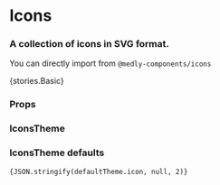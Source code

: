 
<Meta title="Icons" component={SvgIcon} />

# Icons

### A collection of icons in SVG format.

You can directly import from `@medly-components/icons`

<Preview withToolbar>
    <Story name="Icons">{stories.Basic}</Story>
</Preview>

### Props

<Props of={stories.Basic} />

### IconsTheme

<Props of={stories.ThemeInterface} />

### IconsTheme defaults

<code>{JSON.stringify(defaultTheme.icon, null, 2)}</code>
